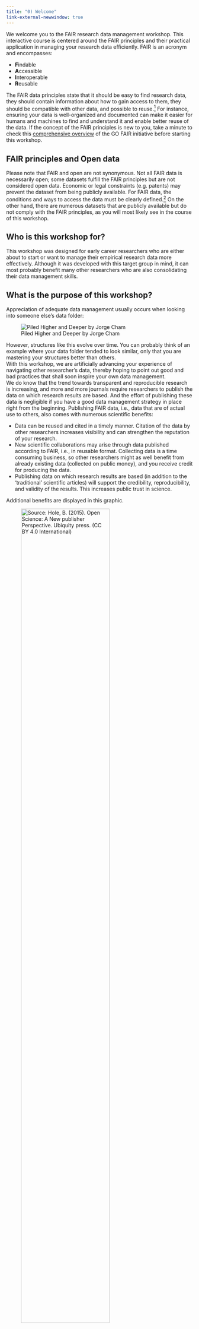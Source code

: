 ```yaml
---
title: "0) Welcome"
link-external-newwindow: true
---
```


We welcome you to the FAIR research data management workshop. This interactive course is centered around the FAIR principles and their practical application in managing your research data efficiently. FAIR is an acronym and encompasses: 

- **F**indable
- **A**ccessible
- **I**nteroperable
- **R**eusable

The FAIR data principles state that it should be easy to find research data, they should contain information about how to gain access to them, they should be compatible with other data, and possible to reuse.[^2] For instance, ensuring your data is well-organized and documented can make it easier for humans and machines to find and understand it and enable better reuse of the data. If the concept of the FAIR principles is new to you, take a minute to check this [comprehensive overview](https://www.go-fair.org/fair-principles/) of the GO FAIR initiative before starting this workshop.

::: callout-warning
## FAIR principles and Open data

Please note that FAIR and open are not synonymous. Not all FAIR data is necessarily open; some datasets fulfill the FAIR principles but are not considered open data. Economic or legal constraints (e.g. patents) may prevent the dataset from being publicly available. For FAIR data, the conditions and ways to access the data must be clearly defined.[^1] On the other hand, there are numerous datasets that are publicly available but do not comply with the FAIR principles, as you will most likely see in the course of this workshop.
:::

[^1]: based on: [https://forschungsdaten.info/themen/veroeffentlichen-und-archivieren/faire-daten/](https://forschungsdaten.info/themen/veroeffentlichen-und-archivieren/faire-daten/)
[^2]: based on: [https://snd.se/en/manage-data/prepare-and-share/FAIR-data-principles](https://snd.se/en/manage-data/prepare-and-share/FAIR-data-principles)

## Who is this workshop for?

This workshop was designed for early career researchers who are either about to start or want to manage their empirical research data more effectively. Although it was developed with this target group in mind, it can most probably benefit many other researchers who are also consolidating their data management skills.

## What is the purpose of this workshop?

Appreciation of adequate data management usually occurs when looking into someone else's data folder:

![Piled Higher and Deeper by Jorge Cham](images/phd052810s.gif){fig-align="left"}

However, structures like this evolve over time. You can probably think of an example where your data folder tended to look similar, only that you are mastering your structures better than others.\
With this workshop, we are artificially advancing your experience of navigating other researcher's data, thereby hoping to point out good and bad practices that shall soon inspire your own data management.\
We do know that the trend towards transparent and reproducible research is increasing, and more and more journals require researchers to publish the data on which research results are based. And the effort of publishing these data is negligible if you have a good data management strategy in place right from the beginning. Publishing FAIR data, i.e., data that are of actual use to others, also comes with numerous scientific benefits:

-   Data can be reused and cited in a timely manner. Citation of the data by other researchers increases visibility and can strengthen the reputation of your research.
-   New scientific collaborations may arise through data published according to FAIR, i.e., in reusable format. Collecting data is a time consuming business, so other researchers might as well benefit from already existing data (collected on public money), and you receive credit for producing the data.
-   Publishing data on which research results are based (in addition to the 'traditional' scientific articles) will support the credibility, reproducibility, and validity of the results. This increases public trust in science.

Additional benefits are displayed in this graphic.

![Source: Hole, B. (2015). Open Science: A New publisher Perspective. Ubiquity press. ([CC BY 4.0 International](https://creativecommons.org/licenses/by/4.0/legalcode))](images/data-sharing.png){fig-align="left" width="75%"}

The purpose of this workshop is thus to encourage you to plan the management of your data very early in the course of the project to benefit most from it. The extra amount of work this may take is well invested since having well-organized and documented data will not only increase their value and accessibility for the wider research community but also for your future self, when going back into your data folder e.g., for a revision after a year.

## How to?

Setting out this workshop, we quickly agreed that data management is best understood through learning by doing. For this reason, the whole workshop evolves around four published datasets:

-   Example 1: [https://edmond.mpg.de/dataset.xhtml?persistentId=doi:10.17617/3.1STIJV](https://edmond.mpg.de/dataset.xhtml?persistentId=doi:10.17617/3.1STIJV)
-   Example 2: [https://data.ub.uni-muenchen.de/288/](https://data.ub.uni-muenchen.de/288/)
-   Example 3: [https://osf.io/6p9bf/](https://osf.io/6p9bf/)
-   Example 4: [https://zenodo.org/records/10650333](https://zenodo.org/records/10650333)

It is your job to investigate one of these datasets with a special focus on data organization, documentation, and publication aspects. We will conclude with an introduction to data management plans, a helpful planning tool to comply with the FAIR principles. In this section, we will also introduce important aspects of data storage. The topics are accompanied by distinct boxes that are color-coded for their content:

::: callout-warning
## Orange boxes contain information crucial for that topic
:::

::: callout-note
## Gray boxes contain excursions to related topics
:::

::: callout-tip
## Green boxes contain hands-on exercises
:::

::: {.callout-important collapse="false"}
## Red boxes contain the solutions and are collapsed

Only open the box if you want to see the solution!
:::

We recommend that you look at the hands-on exercises first and see whether you already know their solutions. If things are unclear, you may return to the text anytime, but be aware that it is not necessary (and time will probably not permit) to read every paragraph and every box very carefully. The materials will, however, remain available, so you can always go back and reread more carefully!
